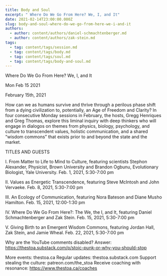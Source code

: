 ```yaml
---
title: Body and Soul
excerpt: " Where Do We Go From Here? We, I, and It"
date: 2021-02-14T23:00:00.000Z
slug: body-and-soul-where-do-we-go-from-here-we-i-and-it
authors:
  - author: content/authors/daniel-schmachtenberger.md
  - author: content/authors/zak-stein.md
tags:
  - tag: content/tags/session.md
  - tag: content/tags/body.md
  - tag: content/tags/soul.md
  - tag: content/tags/body-and-soul.md
---
```




 Where Do We Go From Here? We, I, and It

Mon Feb 15 2021

February 15th, 2021

How can we as humans survive and thrive through a perilous phase shift from a dying civilization to, potentially, an Age of Freedom and Clarity? In four consecutive Monday sessions in February, the hosts, Gregg Henriques and Greg Thomas, explore this liminal inquiry with deep thinkers who will engage in dialogos on themes from physics, biology, psychology, and culture to transcendent values, holistic communication, and a shared “wisdom commons” that exists prior to and beyond the state and the market.

TITLES AND GUESTS

I. From Matter to Life to Mind to Culture, featuring scientists Stephon Alexander, Physicist, Brown University and Brandon Ogbunu, Evolutionary Biologist, Yale University. Feb. 1, 2021, 5:30​​-7:00 pm

II. Values as Energetic Transcendence, featuring Steve McIntosh and John Vervaeke. Feb. 8, 2021, 5:30​​-7:00 pm

III. An Ecology of Communication, featuring Nora Bateson and Diane Musho Hamilton. Feb. 15, 2021, 12:00​​-1:30 pm

IV. Where Do We Go From Here?: The We, the I, and It, featuring Daniel Schmachtenberger and Zak Stein. Feb. 15, 2021, 5:30​​-7:00 pm

V. Giving Birth to an Emergent Wisdom Commons, featuring Jordan Hall, Zak Stein, and Jamie Wheal. Feb. 22, 2021, 5:30​​-7:00 pm

Why are the YouTube comments disabled? Answer: https://thestoa.substack.com/p/stoic-punk-or-why-you-should-stop

More events: thestoa.ca
Regular updates: thestoa.substack.com
Support stealing the culture: patreon.com/the_stoa
Receive coaching with resonance: https://www.thestoa.ca/coaches


